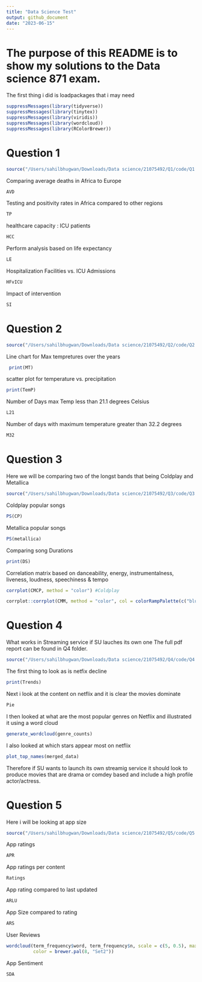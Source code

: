 ```yaml
---
title: "Data Science Test"
output: github_document
date: "2023-06-15"
---
```


# The purpose of this README is to show my solutions to the Data science 871 exam.

The first thing i did is loadpackages that i may need 
```r
suppressMessages(library(tidyverse)) 
suppressMessages(library(tinytex))
suppressMessages(library(viridis))
suppressMessages(library(wordcloud))
suppressMessages(library(RColorBrewer))

```


# Question 1

```r
source("/Users/sahilbhugwan/Downloads/Data science/21075492/Q1/code/Q1.R")

```

Comparing average deaths in Africa to Europe
```r
AVD
```


Testing and positivity rates in Africa compared to other regions

```r
TP
```


healthcare capacity : ICU patients

```r
HCC
```


Perform analysis based on life expectancy

```r
LE

```

Hospitalization Facilities vs. ICU Admissions
```r
HFvICU
```

Impact of intervention

```r
SI
```


# Question 2 

```r
source("/Users/sahilbhugwan/Downloads/Data science/21075492/Q2/code/Q2.R")
```
Line chart for Max tempretures over the years 

```r
 print(MT)
```

scatter plot for temperature vs. precipitation
```r
print(TemP)
```
Number of Days max Temp less than 21.1 degrees Celsius

```r
L21 
```

Number of days with maximum temperature greater than 32.2 degrees

```r
M32

```


# Question 3 
Here we will be comparing two of the longst bands that being Coldplay and Metallica

```r
source("/Users/sahilbhugwan/Downloads/Data science/21075492/Q3/code/Q3.R")
```


Coldplay popular songs 
```r
PS(CP)
```

Metallica popular songs 
```r
PS(metallica)
```

Comparing song Durations 

```r
print(DS)
```


Correlation matrix based on danceability, energy, instrumentalness, liveness, loudness, speechiness & tempo

```r
corrplot(CMCP, method = "color") #Coldplay

corrplot::corrplot(CMM, method = "color", col = colorRampPalette(c("blue", "white", "red"))(10)) #Metallica
```





# Question 4 
What works in Streaming service if SU lauches its own one 
The full pdf report can be found in Q4 folder.

```r
source("/Users/sahilbhugwan/Downloads/Data science/21075492/Q4/code/Q4.R")
```

The first thing to look as is netfix decline 
```r
print(Trends) 
```

Next i look at the content on netflix and it is clear the movies dominate 

```r
Pie 
```

I then looked at what are the most popular genres on Netflix and illustrated it using a word cloud 
```r
generate_wordcloud(genre_counts)
```

I also looked at which stars appear most on netflix 
```r
plot_top_names(merged_data)
```

Therefore if SU wants to launch its own streamig service it should look to produce movies that are drama or comdey based and include a high profile actor/actress. 


# Question 5 

Here i will be looking at app size

```r

source("/Users/sahilbhugwan/Downloads/Data science/21075492/Q5/code/Q5.R")
```


App ratings

```r
APR
```

App ratings per content

```r
Ratings
```


App rating compared to last updated

```r
ARLU
```

App Size compared to rating

```r
ARS
```

User Reviews

```r
wordcloud(term_frequency$word, term_frequency$n, scale = c(5, 0.5), max.words = 100, random.order = FALSE,
          color = brewer.pal(8, "Set2"))
```

App Sentiment
```r
SDA
```

